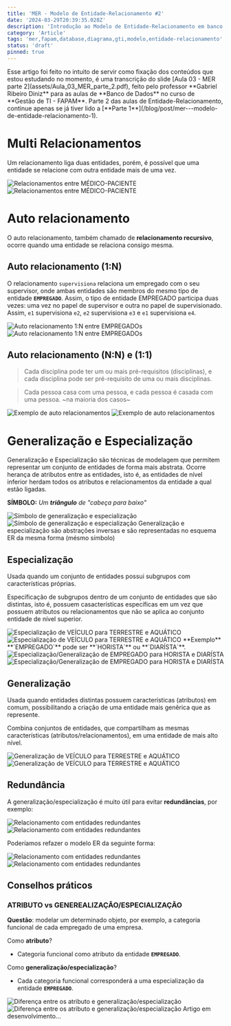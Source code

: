 ```yaml
---
title: 'MER - Modelo de Entidade-Relacionamento #2'
date: '2024-03-29T20:39:35.028Z'
description: 'Introdução ao Modelo de Entidade-Relacionamento em banco de dados, parte 2. Transcrição do conteúdo passado em aula no curso de GTI 1º Período, na FAPAM, pelo professor Gabriel Ribeiro Diniz.'
category: 'Article'
tags: 'mer,fapam,database,diagrama,gti,modelo,entidade-relacionamento'
status: 'draft'
pinned: true
---
```


<Warn>
Esse artigo foi feito no intuito de servir como fixação dos conteúdos que estou estudando no momento, é uma transcrição do slide [Aula 03 - MER parte 2](assets/Aula_03_MER_parte_2.pdf), feito pelo professor **Gabriel Ribeiro Diniz** para as aulas de **Banco de Dados** no curso de **Gestão de TI - FAPAM**.
</Warn>

<Tip>
Parte 2 das aulas de Entidade-Relacionamento, continue apenas se já tiver lido a [**Parte 1**](/blog/post/mer---modelo-de-entidade-relacionamento-1).
</Tip>

# Multi Relacionamentos

Um relacionamento liga duas entidades, porém, é possível que uma entidade se relacione com outra entidade mais de uma vez.

<img src="assets/medico-paciente-light.png" className="on-light" alt="Relacionamentos entre MÉDICO-PACIENTE" />
<img src="assets/medico-paciente-dark.png" className="on-dark" alt="Relacionamentos entre MÉDICO-PACIENTE" />

# Auto relacionamento

O auto relacionamento, também chamado de **relacionamento recursivo**, ocorre quando uma entidade se relaciona consigo mesma.

## Auto relacionamento (1:N)

O relacionamento `supervisiona` relaciona um empregado com o seu supervisor, onde ambas entidades são membros do mesmo tipo de entidade **`EMPREGADO`**. Assim, o tipo de entidade EMPREGADO participa duas vezes: uma vez no papel de supervisor e outra no papel de supervisionado. Assim, `e1` supervisiona `e2`, `e2` supervisiona `e3` e `e1` supervisiona `e4`.

<img src="assets/auto-relacionamento-1-n-dark.png" className="on-dark" alt="Auto relacionamento 1:N entre EMPREGADOs" />
<img src="assets/auto-relacionamento-1-n-light.png" className="on-light" alt="Auto relacionamento 1:N entre EMPREGADOs" />

## Auto relacionamento (N:N) e (1:1)

> Cada disciplina pode ter um ou mais pré-requisitos (disciplinas), e cada disciplina pode ser pré-requisito de uma ou mais disciplinas.

> Cada pessoa casa com uma pessoa, e cada pessoa é casada com uma pessoa. ~na maioria dos casos~

<img src="assets/ex-auto-relacionamento-light.png" className="on-light" alt="Exemplo de auto relacionamentos" />
<img src="assets/ex-auto-relacionamento-dark.png" className="on-dark" alt="Exemplo de auto relacionamentos" />

# Generalização e Especialização

Generalização e Especialização são técnicas de modelagem que permitem representar um conjunto de entidades de forma mais abstrata. Ocorre herança de atributos entre as entidades, isto é, as entidades de nível inferior herdam todos os atributos e relacionamentos da entidade a qual estão ligadas.

**SÍMBOLO:** _Um **triângulo** de "cabeça para baixo"_

<img src="assets/simbolo-generalizacao-especializacao-light.png" className="on-light" alt="Símbolo de generalização e especialização" />
<img src="assets/simbolo-generalizacao-especializacao-dark.png" className="on-dark" alt="Símbolo de generalização e especialização" />

<Tip>
Generalização e especialização são abstrações inversas e são representadas no esquema ER da mesma forma (mésmo símbolo)
</Tip>

## Especialização

Usada quando um conjunto de entidades possui subgrupos com características próprias.

Especificação de subgrupos dentro de um conjunto de entidades que são distintas, isto é, possuem casacterísticas específicas em um vez que possuem atributos ou relacionamentos que não se aplica ao conjunto entidade de nível superior.

<img src="assets/veiculo-terrestre-aquatico-especializacao-dark.png" className="on-dark" alt="Especialização de VEÍCULO para TERRESTRE e AQUÁTICO" />
<img src="assets/veiculo-terrestre-aquatico-especializacao-light.png" className="on-light" alt="Especialização de VEÍCULO para TERRESTRE e AQUÁTICO" />

<Tip>
**Exemplo**
**`EMPREGADO`** pode ser **`HORISTA`** ou **`DIARÍSTA`**.
</Tip>

<img src="assets/empregado-horista-diarista-light.png" className="on-light" alt="Especialização/Generalização de EMPREGADO para HORISTA e DIARÍSTA" />
<img src="assets/empregado-horista-diarista-dark.png" className="on-dark" alt="Especialização/Generalização de EMPREGADO para HORISTA e DIARÍSTA" />

## Generalização

Usada quando entidades distintas possuem características (atributos) em comum, possibilitando a criação de uma entidade mais genêrica que as represente.

Combina conjuntos de entidades, que compartilham as mesmas características (atributos/relacionamentos), em uma entidade de mais alto nível.

<img src="assets/veiculo-terrestre-aquatico-generalizacao-dark.png" className="on-dark" alt="Generalização de VEÍCULO para TERRESTRE e AQUÁTICO" />
<img src="assets/veiculo-terrestre-aquatico-generalizacao-light.png" className="on-light" alt="Generalização de VEÍCULO para TERRESTRE e AQUÁTICO" />

## Redundância

A generalização/especialização é muito útil para evitar **redundâncias**, por exemplo:

<img src="assets/relacionamento-redundante-light.png" className="on-light" alt="Relacionamento com entidades redundantes" />
<img src="assets/relacionamento-redundante-dark.png" className="on-dark" alt="Relacionamento com entidades redundantes" />

Poderíamos refazer o modelo ER da seguinte forma:

<img src="assets/relacionamento-redundante-solucao-light.png" className="on-light" alt="Relacionamento com entidades redundantes" />
<img src="assets/relacionamento-redundante-solucao-dark.png" className="on-dark" alt="Relacionamento com entidades redundantes" />

## Conselhos práticos

### ATRIBUTO vs GENEREALIZAÇÃO/ESPECIALIZAÇÃO

**Questão**: modelar um determinado objeto, por exemplo, a categoria funcional de cada empregado de uma empresa.

Como **atributo**?
- Categoria funcional como atributo da entidade **`EMPREGADO`**.

Como **generalização/especialização**?
- Cada categoria funcional corresponderá a uma especialização da entidade **`EMPREGADO`**.

<img src="assets/diff-modelos-dark.png" className="on-dark" alt="Diferença entre os atributo e generalização/especialização" />
<img src="assets/diff-modelos-light.png" className="on-light" alt="Diferença entre os atributo e generalização/especialização" />

<Warn>
Artigo em desenvolvimento...
</Warn>
